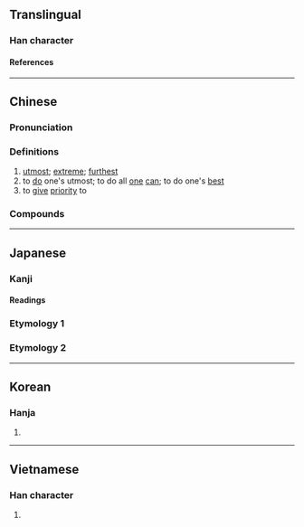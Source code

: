 {{also|尽}}
{{character info/new}}
==Translingual==
{{Han simplified forms|儘|侭|尽|ex=y}}

===Han character===
{{Han char|rn=9|rad=人|as=14|sn=16|four=25217|canj=OLMT|ids=⿰亻盡}}

====References====
{{Han ref|kx=0120.060|dkj=01234|dj=0253.210|hdz=10232.060|uh=5118}}

----

==Chinese==
{{zh-forms|s=尽|t2=盡}}

===Pronunciation===
{{zh-pron
|m=jǐn
|c=zeon2
|h=pfs=
|md=
|mn=qz:chǐn/tw,xm,zz:chīn
|w=
|cat=adv,v
}}

===Definitions===
{{zh-hanzi}}

# [[utmost]]; [[extreme]]; [[furthest]]
# to [[do]] one's utmost; to do all [[one]] [[can]]; to do one's [[best]]
# to [[give]] [[priority]] to

===Compounds===
{{zh-der|儘子|儘夠|儘著|儘早|儘快|儘裡邊兒|儘教|儘落尾|儘自|儘量|儘想|儘力|儘數|儘先|儘底下|儘性|儘興|儘管|儘意隨心|儘讓|有儘有讓|儘速}}

----

==Japanese==
{{ja-kanji forms|侭|儘}}

===Kanji===
{{ja-kanji|grade=|rs=人14|shin=侭}}

====Readings====
{{ja-readings
|goon=じん
|kanon=しん
|kun=ことごと-く, まま-
}}

===Etymology 1===
{{ja-kanjitab|まま|yomi=k}}
{{ja-see|まま}}

===Etymology 2===
{{ja-kanjitab|まんま|yomi=k}}
{{ja-see|まんま}}

----

==Korean==

===Hanja===
{{ko-hanja|진}}

# {{defn|lang=ko|sort=人14}}

----

==Vietnamese==

===Han character===
{{vi-readings|rs=人14|reading=tẫn}}

# {{defn|lang=vi|sort=人14}}